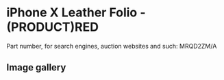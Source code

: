 # iPhone X Leather Folio - (PRODUCT)RED

Part number, for search engines, auction websites and such: MRQD2ZM/A

## Image gallery

<div style={{ width: "768px" }}>
  <GalleryComponent
    images={[
      {
        original: "/everysource/MRQD2",
        thumbnail: "/everypreview/MRQD2",
      },
      {
        original: "/everysource/MRQD2_AV1_SILVER",
        thumbnail: "/everypreview/MRQD2_AV1_SILVER",
      },
      {
        original: "/everysource/MRQD2_AV2",
        thumbnail: "/everypreview/MRQD2_AV2",
      }
    ]}
  />
</div>